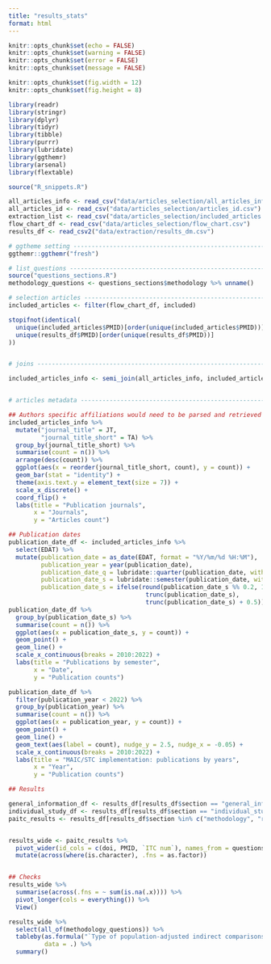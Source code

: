 ```yaml
---
title: "results_stats"
format: html
---
```


```r
knitr::opts_chunk$set(echo = FALSE)
knitr::opts_chunk$set(warning = FALSE)
knitr::opts_chunk$set(error = FALSE)
knitr::opts_chunk$set(message = FALSE)

knitr::opts_chunk$set(fig.width = 12)
knitr::opts_chunk$set(fig.height = 8)
```


```r
library(readr)
library(stringr)
library(dplyr)
library(tidyr)
library(tibble)
library(purrr)
library(lubridate)
library(ggthemr)
library(arsenal)
library(flextable)

source("R_snippets.R")
```


```r
all_articles_info <- read_csv("data/articles_selection/all_articles_info.csv")
all_articles_id <- read_csv("data/articles_selection/articles_id.csv")
extraction_list <- read_csv("data/articles_selection/included_articles.csv")
flow_chart_df <- read_csv("data/articles_selection/flow_chart.csv")
results_df <- read_csv2("data/extraction/results_dm.csv")
```

```r
# ggtheme setting ---------------------------------------------------------
ggthemr::ggthemr("fresh")
```

```r
# list_questions ----------------------------------------------------------
source("questions_sections.R")
methodology_questions <- questions_sections$methodology %>% unname()
```


```r
# selection articles ---------------------------------------------------------
included_articles <- filter(flow_chart_df, included)

stopifnot(identical(
  unique(included_articles$PMID)[order(unique(included_articles$PMID))],
  unique(results_df$PMID)[order(unique(results_df$PMID))]
))


# joins -------------------------------------------------------------------

included_articles_info <- semi_join(all_articles_info, included_articles, by = "PMID")


# articles metadata -------------------------------------------------------

## Authors specific affiliations would need to be parsed and retrieved through pubv1_info.txt --> regex looking at ". " preceded by a ", " or "^"
included_articles_info %>%
  mutate("journal_title" = JT,
         "journal_title_short" = TA) %>%
  group_by(journal_title_short) %>%
  summarise(count = n()) %>%
  arrange(desc(count)) %>%
  ggplot(aes(x = reorder(journal_title_short, count), y = count)) +
  geom_bar(stat = "identity") +
  theme(axis.text.y = element_text(size = 7)) +
  scale_x_discrete() +
  coord_flip() +
  labs(title = "Publication journals",
       x = "Journals",
       y = "Articles count")

## Publication dates
publication_date_df <- included_articles_info %>%
  select(EDAT) %>%
  mutate(publication_date = as_date(EDAT, format = "%Y/%m/%d %H:%M"),
         publication_year = year(publication_date),
         publication_date_q = lubridate::quarter(publication_date, with_year = TRUE),
         publication_date_s = lubridate::semester(publication_date, with_year = TRUE),
         publication_date_s = ifelse(round(publication_date_s %% 0.2, 1) == 0.1,
                                      trunc(publication_date_s),
                                      trunc(publication_date_s) + 0.5))
publication_date_df %>%
  group_by(publication_date_s) %>%
  summarise(count = n()) %>%
  ggplot(aes(x = publication_date_s, y = count)) +
  geom_point() +
  geom_line() +
  scale_x_continuous(breaks = 2010:2022) +
  labs(title = "Publications by semester",
       x = "Date",
       y = "Publication counts")

publication_date_df %>%
  filter(publication_year < 2022) %>%
  group_by(publication_year) %>%
  summarise(count = n()) %>%
  ggplot(aes(x = publication_year, y = count)) +
  geom_point() +
  geom_line() +
  geom_text(aes(label = count), nudge_y = 2.5, nudge_x = -0.05) +
  scale_x_continuous(breaks = 2010:2022) +
  labs(title = "MAIC/STC implementation: publications by years",
       x = "Year",
       y = "Publication counts")

## Results

general_information_df <- results_df[results_df$section == "general_information",]
individual_study_df <- results_df[results_df$section == "individual_study",]
paitc_results <- results_df[results_df$section %in% c("methodology", "results"), ]


results_wide <- paitc_results %>%
  pivot_wider(id_cols = c(doi, PMID, `ITC num`), names_from = questions, values_from = answer) %>%
  mutate(across(where(is.character), .fns = as.factor))


## Checks
results_wide %>%
  summarise(across(.fns = ~ sum(is.na(.x)))) %>%
  pivot_longer(cols = everything()) %>%
  View()
```


```r
results_wide %>%
  select(all_of(methodology_questions)) %>%
  tableby(as.formula("`Type of population-adjusted indirect comparisons performed` ~ ."),
          data = .) %>%
  summary()
```

